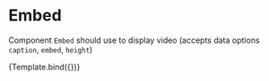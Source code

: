 
<Meta title="Blocks/Embed/Student" component={Embed} />

# Embed

Component `Embed` should use to display video (accepts data options `caption`, `embed`, `height`)


<Canvas>
  <Story
    name="Embed"
    args={{
      content: {
        data: {
          caption: 'Test video caption',
          embed: 'https://www.youtube.com/embed/dQw4w9WgXcQ',
          height: '350',
        },
      },
    }}
  >
    {Template.bind({})}
  </Story>
</Canvas>
